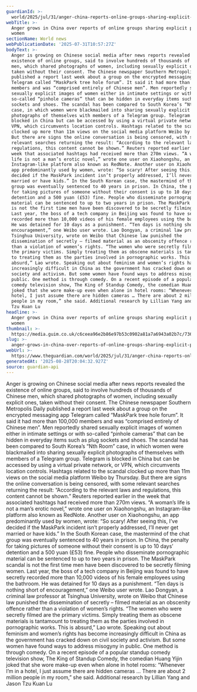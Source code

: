 ```yaml
---
guardianId: >-
  world/2025/jul/31/anger-china-reports-online-groups-sharing-explicit-photos-women-telegram-without-consent
webTitle: >-
  Anger grows in China over reports of online groups sharing explicit photos of
  women
sectionName: World news
webPublicationDate: '2025-07-31T10:57:27Z'
bodyText: >-
  Anger is growing on Chinese social media after news reports revealed the
  existence of online groups, said to involve hundreds of thousands of Chinese
  men, which shared photographs of women, including sexually explicit ones,
  taken without their consent. The Chinese newspaper Southern Metropolis Daily
  published a report last week about a group on the encrypted messaging app
  Telegram called “MaskPark tree hole forum”. It said it had more than 100,000
  members and was “comprised entirely of Chinese men”. Men reportedly shared
  sexually explicit images of women either in intimate settings or with
  so-called “pinhole cameras” that can be hidden in everyday items such as plug
  sockets and shoes. The scandal has been compared to South Korea’s “Nth Room”
  case, in which women were blackmailed into sharing sexually explicit
  photographs of themselves with members of a Telegram group. Telegram is
  blocked in China but can be accessed by using a virtual private network, or
  VPN, which circumvents location controls. Hashtags related to the scandal
  clocked up more than 11m views on the social media platform Weibo by Thursday.
  But there are signs the online conversation is being censored, with some
  relevant searches returning the result: “According to the relevant laws and
  regulations, this content cannot be shown.” Reuters reported earlier in the
  week that associated hashtags had received more than 270m views. “A woman’s
  life is not a man’s erotic novel,” wrote one user on Xiaohongshu, an
  Instagram-like platform also known as RedNote. Another user on Xiaohongshu, an
  app predominantly used by women, wrote: “So scary! After seeing this, I’ve
  decided if the MaskPark incident isn’t properly addressed, I’ll never get
  married or have kids.” In the South Korean case, the mastermind of the chat
  group was eventually sentenced to 40 years in prison. In China, the penalty
  for taking pictures of someone without their consent is up to 10 days’
  detention and a 500 yuan (£53) fine. People who disseminate pornographic
  material can be sentenced to up to two years in prison. The MaskPark scandal
  is not the first time men have been discovered to be secretly filming women.
  Last year, the boss of a tech company in Beijing was found to have secretly
  recorded more than 10,000 videos of his female employees using the bathroom.
  He was detained for 10 days as a punishment. “Ten days is nothing short of
  encouragement,” one Weibo user wrote. Lao Dongyan, a criminal law professor at
  Tsinghua University, wrote on Weibo that Chinese law punished the
  dissemination of secretly – filmed material as an obscenity offence rather
  than a violation of women’s rights. “The women who were secretly filmed are
  the primary victims. Simply treating them as obscene materials is tantamount
  to treating them as the parties involved in pornographic works. This is
  absurd,” Lao wrote. Speaking out about feminism and women’s rights has become
  increasingly difficult in China as the government has cracked down on civil
  society and activism. But some women have found ways to address misogyny in
  public. One method is through comedy. On a recent episode of a popular standup
  comedy television show, The King of Standup Comedy, the comedian Huang Yijin
  joked that she wore make-up even when alone in hotel rooms: “Whenever I’m in a
  hotel, I just assume there are hidden cameras … There are about 2 million
  people in my room,” she said. Additional research by Lillian Yang and Jason
  Tzu Kuan Lu
headline: >-
  Anger grows in China over reports of online groups sharing explicit photos of
  women
thumbnail: >-
  https://media.guim.co.uk/c6ceea96e2b86e97b53c0902a81a7a6943a02b7c/736_236_4602_3682/500.jpg
slug: >-
  anger-grows-in-china-over-reports-of-online-groups-sharing-explicit-photos-of-women
webUrl: >-
  https://www.theguardian.com/world/2025/jul/31/anger-china-reports-online-groups-sharing-explicit-photos-women-telegram-without-consent
generatedAt: '2025-08-28T20:04:32.927Z'
source: guardian-api
---
```

Anger is growing on Chinese social media after news reports revealed the existence of online groups, said to involve hundreds of thousands of Chinese men, which shared photographs of women, including sexually explicit ones, taken without their consent. The Chinese newspaper Southern Metropolis Daily published a report last week about a group on the encrypted messaging app Telegram called “MaskPark tree hole forum”. It said it had more than 100,000 members and was “comprised entirely of Chinese men”. Men reportedly shared sexually explicit images of women either in intimate settings or with so-called “pinhole cameras” that can be hidden in everyday items such as plug sockets and shoes. The scandal has been compared to South Korea’s “Nth Room” case, in which women were blackmailed into sharing sexually explicit photographs of themselves with members of a Telegram group. Telegram is blocked in China but can be accessed by using a virtual private network, or VPN, which circumvents location controls. Hashtags related to the scandal clocked up more than 11m views on the social media platform Weibo by Thursday. But there are signs the online conversation is being censored, with some relevant searches returning the result: “According to the relevant laws and regulations, this content cannot be shown.” Reuters reported earlier in the week that associated hashtags had received more than 270m views. “A woman’s life is not a man’s erotic novel,” wrote one user on Xiaohongshu, an Instagram-like platform also known as RedNote. Another user on Xiaohongshu, an app predominantly used by women, wrote: “So scary! After seeing this, I’ve decided if the MaskPark incident isn’t properly addressed, I’ll never get married or have kids.” In the South Korean case, the mastermind of the chat group was eventually sentenced to 40 years in prison. In China, the penalty for taking pictures of someone without their consent is up to 10 days’ detention and a 500 yuan (£53) fine. People who disseminate pornographic material can be sentenced to up to two years in prison. The MaskPark scandal is not the first time men have been discovered to be secretly filming women. Last year, the boss of a tech company in Beijing was found to have secretly recorded more than 10,000 videos of his female employees using the bathroom. He was detained for 10 days as a punishment. “Ten days is nothing short of encouragement,” one Weibo user wrote. Lao Dongyan, a criminal law professor at Tsinghua University, wrote on Weibo that Chinese law punished the dissemination of secretly – filmed material as an obscenity offence rather than a violation of women’s rights. “The women who were secretly filmed are the primary victims. Simply treating them as obscene materials is tantamount to treating them as the parties involved in pornographic works. This is absurd,” Lao wrote. Speaking out about feminism and women’s rights has become increasingly difficult in China as the government has cracked down on civil society and activism. But some women have found ways to address misogyny in public. One method is through comedy. On a recent episode of a popular standup comedy television show, The King of Standup Comedy, the comedian Huang Yijin joked that she wore make-up even when alone in hotel rooms: “Whenever I’m in a hotel, I just assume there are hidden cameras … There are about 2 million people in my room,” she said. Additional research by Lillian Yang and Jason Tzu Kuan Lu
